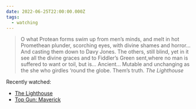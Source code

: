 ```yaml
---
date: 2022-06-25T22:00:00.000Z
tags:
  - watching
---
```

> O what Protean forms swim up from men’s minds, and melt in hot Promethean plunder, scorching eyes, with divine shames and horror... And casting them down to Davy Jones. The others, still blind, yet in it see all the divine graces and to Fiddler’s Green sent,where no man is suffered to want or toil, but is... Ancient... Mutable and unchanging as the she who girdles ‘round the globe. Them’s truth.
> <cite><i>The Lighthouse</i></cite>

Recently watched:

* [The Lighthouse](https://letterboxd.com/film/the-lighthouse-2019/)
* [Top Gun: Maverick](https://letterboxd.com/film/top-gun-maverick/)